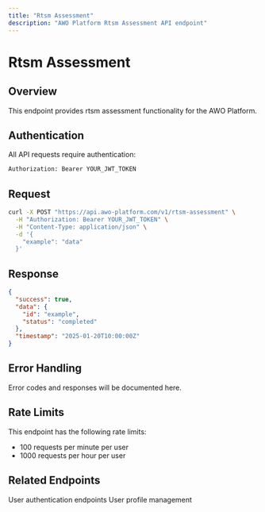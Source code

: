```yaml
---
title: "Rtsm Assessment"
description: "AWO Platform Rtsm Assessment API endpoint"
---
```


# Rtsm Assessment

## Overview

<Info>
This endpoint provides rtsm assessment functionality for the AWO Platform.
</Info>

## Authentication

All API requests require authentication:

```bash
Authorization: Bearer YOUR_JWT_TOKEN
```

## Request

```bash
curl -X POST "https://api.awo-platform.com/v1/rtsm-assessment" \
  -H "Authorization: Bearer YOUR_JWT_TOKEN" \
  -H "Content-Type: application/json" \
  -d '{
    "example": "data"
  }'
```

## Response

```json
{
  "success": true,
  "data": {
    "id": "example",
    "status": "completed"
  },
  "timestamp": "2025-01-20T10:00:00Z"
}
```

## Error Handling

<Accordion title="Common Error Responses">
Error codes and responses will be documented here.
</Accordion>

## Rate Limits

This endpoint has the following rate limits:
- 100 requests per minute per user
- 1000 requests per hour per user

## Related Endpoints

<CardGroup cols={2}>
  <Card title="Authentication" href="/api-reference/auth/login">
    User authentication endpoints
  </Card>
  <Card title="User Management" href="/api-reference/users/profile">
    User profile management
  </Card>
</CardGroup>
